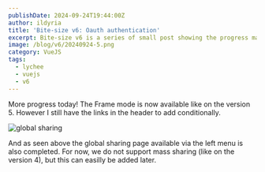 ```yaml
---
publishDate: 2024-09-24T19:44:00Z
author: ildyria
title: 'Bite-size v6: Oauth authentication'
excerpt: Bite-size v6 is a series of small post showing the progress made on the development of the future version of Lychee.
image: /blog/v6/20240924-5.png
category: VueJS
tags:
  - lychee
  - vuejs
  - v6
---
```


More progress today! The Frame mode is now available like on the version 5.
However I still have the links in the header to add conditionally.

![global sharing](/blog/v6/20240924-4.png)

And as seen above the global sharing page available via the left menu is also completed.
For now, we do not support mass sharing (like on the version 4), but this can easilly be added later.

